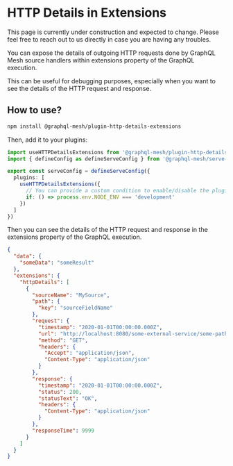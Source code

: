
# HTTP Details in Extensions

<Callout>
  This page is currently under construction and expected to change. Please feel free to reach out to
  us directly in case you are having any troubles.
</Callout>

You can expose the details of outgoing HTTP requests done by GraphQL Mesh source handlers within
extensions property of the GraphQL execution.

This can be useful for debugging purposes, especially when you want to see the details of the HTTP
request and response.

## How to use?

```sh npm2yarn
npm install @graphql-mesh/plugin-http-details-extensions
```

Then, add it to your plugins:

```ts filename="mesh.config.ts"
import useHTTPDetailsExtensions from '@graphql-mesh/plugin-http-details-extensions'
import { defineConfig as defineServeConfig } from '@graphql-mesh/serve-cli'

export const serveConfig = defineServeConfig({
  plugins: [
    useHTTPDetailsExtensions({
      // You can provide a custom condition to enable/disable the plugin
      if: () => process.env.NODE_ENV === 'development'
    })
  ]
})
```

Then you can see the details of the HTTP request and response in the extensions property of the
GraphQL execution.

```json
{
  "data": {
    "someData": "someResult"
  },
  "extensions": {
    "httpDetails": [
      {
        "sourceName": "MySource",
        "path": {
          "key": "sourceFieldName"
        },
        "request": {
          "timestamp": "2020-01-01T00:00:00.000Z",
          "url": "http://localhost:8080/some-external-service/some-path",
          "method": "GET",
          "headers": {
            "Accept": "application/json",
            "Content-Type": "application/json"
          }
        },
        "response": {
          "timestamp": "2020-01-01T00:00:00.000Z",
          "status": 200,
          "statusText": "OK",
          "headers": {
            "Content-Type": "application/json"
          }
        },
        "responseTime": 9999
      }
    ]
  }
}
```
